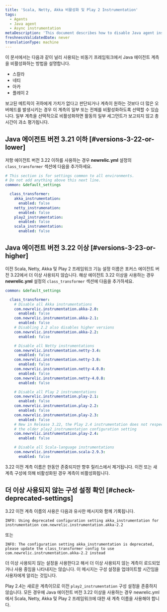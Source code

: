 ```yaml
---
title: 'Scala, Netty, Akka 비활성화 및 Play 2 Instrumentation'
tags:
  - Agents
  - Java agent
  - Async instrumentation
metaDescription: 'This document describes how to disable Java agent instrumentation on Scala, Netty, Akka, and Play2 frameworks'
freshnessValidatedDate: never
translationType: machine
---
```


이 문서에서는 다음과 같이 널리 사용되는 비동기 프레임워크에서 Java 에이전트 계측을 비활성화하는 방법을 설명합니다.

* 스칼라
* 네티
* 아카
* 플레이 2

보고된 메트릭이 귀하에게 가치가 없다고 판단되거나 계측이 원하는 것보다 더 많은 오버헤드를 발생시키는 경우 이 계측의 일부 또는 전체를 비활성화하도록 선택할 수 있습니다. 일부 계측을 선택적으로 비활성화하면 활동의 일부 세그먼트가 보고되지 않고 총 시간이 과소 평가됩니다.

## Java 에이전트 버전 3.21 이하 [#versions-3-22-or-lower]

저항 에이전트 버전 3.22 이하를 사용하는 경우 <DNT>**newrelic.yml**</DNT> 설정의 `class_transformer` 섹션에 다음을 추가하세요.

```yml
# This section is for settings common to all environments.
# Do not add anything above this next line.
common: &default_settings

  class_transformer: 
    akka_instrumentation:
      enabled: false
    netty_instrumenation:
      enabled: false
    play2_instrumentation:
      enabled: false
    scala_instrumentation:
      enabled: false
```

## Java 에이전트 버전 3.22 이상 [#versions-3-23-or-higher]

이전 Scala, Netty, Akka 및 Play 2 프레임워크 기능 설정 이름은 포커스 에이전트 버전 3.22에서 더 이상 사용되지 않습니다. 해상 에이전트 3.22 이상을 사용하는 경우 <DNT>**newrelic.yml**</DNT> 설정의 `class_transformer` 섹션에 다음을 추가하세요.

```yml
common: &default_settings

  class_transformer:
    # Disable all Akka instrumentations
    com.newrelic.instrumentation.akka-2.0:
      enabled: false
    com.newrelic.instrumentation.akka-2.1:
      enabled: false
    # Disabling 2.2 also disables higher versions
    com.newrelic.instrumentation.akka-2.2:
      enabled: false

    # Disable all Netty instrumentations
    com.newrelic.instrumentation.netty-3.4:
      enabled: false
    com.newrelic.instrumentation.netty-3.8:
      enabled: false
    com.newrelic.instrumentation.netty-4.0.0:
      enabled: false
    com.newrelic.instrumentation.netty-4.0.8:
      enabled: false

    # Disable all Play 2 instrumentations
    com.newrelic.instrumentation.play-2.1:
      enabled: false
    com.newrelic.instrumentation.play-2.2:
      enabled: false
    com.newrelic.instrumentation.play-2.3:
      enabled: false
    # New in Release 3.22, the Play 2.4 instrumentation does not respect
    # the older play2_instrumentation configuration setting 
    com.newrelic.instrumentation.play-2.4:
      enabled: false

    # Disable all Scala-language instrumentations
    com.newrelic.instrumentation.scala-2.9.3:
      enabled: false
```

3.22 이전 계측 이름은 한동안 존중되지만 향후 릴리스에서 제거됩니다. 이전 또는 새 계측 구성에 의해 비활성화된 경우 계측이 비활성화됩니다.

## 더 이상 사용되지 않는 구성 설정 확인 [#check-deprecated-settings]

3.22 이전 계측 이름의 사용은 다음과 유사한 메시지와 함께 기록됩니다.

```
INFO: Using deprecated configuration setting akka_instrumentation for instrumentation com.newrelic.instrumentation.akka-2.2
```

또는

```
INFO: The configuration setting akka_instrumentation is deprecated, please update the class_transformer config to use com.newrelic.instrumentation.akka-2.2 instead
```

더 이상 사용되지 않는 설정을 사용한다고 해서 더 이상 사용되지 않는 계측이 로드되었거나 사용 중임을 나타내지는 않습니다. 이 메시지는 구성 설정을 업데이트할 시간임을 사용자에게 알리는 것입니다.

Play 2.4는 새로운 계측이므로 이전 `play2_instrumentation` 구성 설정을 존중하지 않습니다. 모든 경우에 Java 에이전트 버전 3.22 이상을 사용하는 경우 newrelic.yml에서 Scala, Netty, Akka 및 Play 2 프레임워크에 대한 새 계측 이름을 사용해야 합니다.
